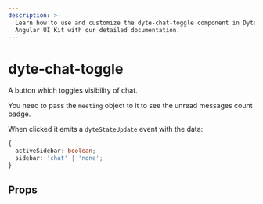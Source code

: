 ```yaml
---
description: >-
  Learn how to use and customize the dyte-chat-toggle component in Dyte's
  Angular UI Kit with our detailed documentation.
---
```


# dyte-chat-toggle

A button which toggles visibility of chat.

You need to pass the `meeting` object to it to see the unread messages count badge.

When clicked it emits a `dyteStateUpdate` event with the data:

```ts
{
  activeSidebar: boolean;
  sidebar: 'chat' | 'none';
}
```

## Props

<PropsTable of="dyte-chat-toggle" />

<head>
  <title>Angular UI Kit dyte-chat-toggle</title>
</head>
